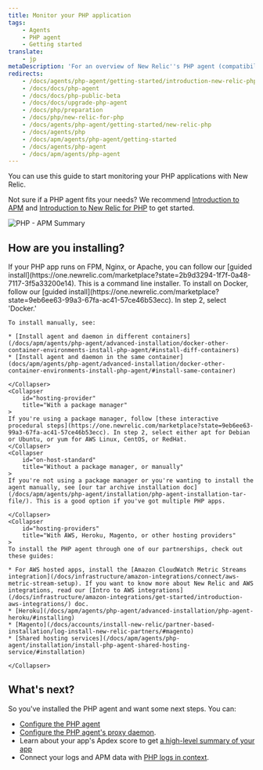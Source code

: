```yaml
---
title: Monitor your PHP application
tags:
    - Agents
    - PHP agent
    - Getting started
translate:
    - jp
metaDescription: 'For an overview of New Relic''s PHP agent (compatibility, requirements, installation, configuration, troubleshooting, known issues), start here.'
redirects:
    - /docs/agents/php-agent/getting-started/introduction-new-relic-php
    - /docs/docs/php-agent
    - /docs/docs/php-public-beta
    - /docs/docs/upgrade-php-agent
    - /docs/php/preparation
    - /docs/php/new-relic-for-php
    - /docs/agents/php-agent/getting-started/new-relic-php
    - /docs/agents/php
    - /docs/apm/agents/php-agent/getting-started
    - /docs/agents/php-agent
    - /docs/apm/agents/php-agent
---
```



You can use this guide to start monitoring your PHP applications with New Relic. 

Not sure if a PHP agent fits your needs? We recommend [Introduction to APM](/docs/apm/new-relic-apm/getting-started/introduction-apm) and [Introduction to New Relic for PHP](/docs/apm/agents/php-agent/getting-started/introduction-new-relic-php) to get started.

<img
    title="PHP - APM Summary"
    alt="PHP - APM Summary"
    src={phpSummary}
/>

## How are you installing?

<CollapserGroup>
    <Collapser
        id="on-host"
        title="Linux with PHP-FPM, Nginx, or Apache"
    >
    If your PHP app runs on FPM, Nginx, or Apache, you can follow our [guided install](https://one.newrelic.com/marketplace?state=2b9d3294-1f7f-0a48-7117-3f5a33200e14). This is a command line installer. 
    </Collapser>
    <Collapser
        id="docker"
        title="On Docker containers"
    >
    To install on Docker, follow our [guided install](https://one.newrelic.com/marketplace?state=9eb6ee63-99a3-67fa-ac41-57ce46b53ecc). In step 2, select 'Docker.' 
    
    To install manually, see: 

    * [Install agent and daemon in different containers](/docs/apm/agents/php-agent/advanced-installation/docker-other-container-environments-install-php-agent/#install-diff-containers)
    * [Install agent and daemon in the same container](docs/apm/agents/php-agent/advanced-installation/docker-other-container-environments-install-php-agent/#install-same-container)

    </Collapser>
    <Collapser
        id="hosting-provider"
        title="With a package manager"
    >
    If you're using a package manager, follow [these interactive procedural steps](https://one.newrelic.com/marketplace?state=9eb6ee63-99a3-67fa-ac41-57ce46b53ecc). In step 2, select either apt for Debian or Ubuntu, or yum for AWS Linux, CentOS, or RedHat.
    </Collapser>
    <Collapser
        id="on-host-standard"
        title="Without a package manager, or manually"
    >
    If you're not using a package manager or you're wanting to install the agent manually, see [our tar archive installation doc](/docs/apm/agents/php-agent/installation/php-agent-installation-tar-file/). This is a good option if you've got multiple PHP apps. 

    </Collapser>
    <Collapser
        id="hosting-providers"
        title="With AWS, Heroku, Magento, or other hosting providers"
    >
    To install the PHP agent through one of our partnerships, check out these guides:

    * For AWS hosted apps, install the [Amazon CloudWatch Metric Streams integration](/docs/infrastructure/amazon-integrations/connect/aws-metric-stream-setup). If you want to know more about New Relic and AWS integrations, read our [Intro to AWS integrations](/docs/infrastructure/amazon-integrations/get-started/introduction-aws-integrations/) doc.
    * [Heroku](/docs/apm/agents/php-agent/advanced-installation/php-agent-heroku/#installing)
    * [Magento](/docs/accounts/install-new-relic/partner-based-installation/log-install-new-relic-partners/#magento)
    * [Shared hosting services](/docs/apm/agents/php-agent/installation/install-php-agent-shared-hosting-service/#installation)

    </Collapser>
</CollapserGroup>

## What's next?

So you've installed the PHP agent and want some next steps. You can:

* [Configure the PHP agent](/docs/apm/agents/php-agent/configuration/php-agent-configuration/)
* [Configure the PHP agent's proxy daemon](/docs/apm/agents/php-agent/configuration/proxy-daemon-newreliccfg-settings/). 
* Learn about your app's Apdex score to get [a high-level summary of your app](/docs/apm/apm-ui-pages/monitoring/apm-summary-page-view-transaction-apdex-usage-data/)
* Connect your logs and APM data with [PHP logs in context](/docs/logs/logs-context/configure-logs-context-php/). 